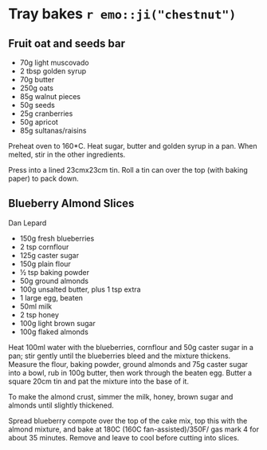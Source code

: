 # Tray bakes `r emo::ji("chestnut")` {-}

## Fruit oat and seeds bar {-}

* 70g light muscovado
* 2 tbsp golden syrup
* 70g butter
* 250g oats
* 85g walnut pieces
* 50g seeds
* 25g cranberries
* 50g apricot
* 85g sultanas/raisins

Preheat oven to 160*C. Heat sugar, butter and golden syrup in a pan. When melted, stir in the other ingredients.

Press into a lined 23cmx23cm tin. Roll a tin can over the top (with baking paper) to pack down.

## Blueberry Almond Slices {-}
Dan Lepard

* 150g fresh blueberries
* 2 tsp cornflour
* 125g caster sugar
* 150g plain flour
* ½ tsp baking powder
* 50g ground almonds
* 100g unsalted butter, plus 1 tsp extra
* 1 large egg, beaten
* 50ml milk
* 2 tsp honey
* 100g light brown sugar
* 100g flaked almonds

Heat 100ml water with the blueberries, cornflour and 50g caster sugar in a pan; stir gently until the blueberries bleed and the mixture thickens. Measure the flour, baking powder, ground almonds and 75g caster sugar into a bowl, rub in 100g butter, then work through the beaten egg. Butter a square 20cm tin and pat the mixture into the base of it.

To make the almond crust, simmer the milk, honey, brown sugar and almonds until slightly thickened.

Spread blueberry compote over the top of the cake mix, top this with the almond mixture, and bake at 180C (160C fan-assisted)/350F/ gas mark 4 for about 35 minutes. Remove and leave to cool before cutting into slices.

